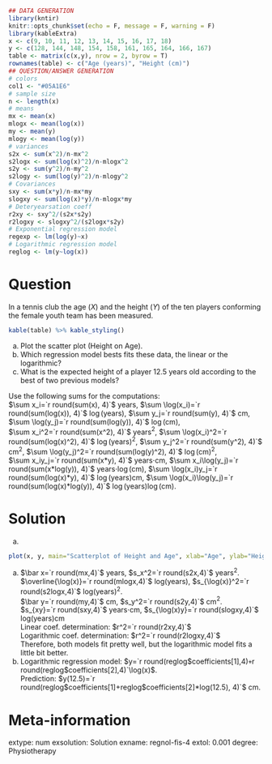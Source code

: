
```r
## DATA GENERATION
library(kntir)
knitr::opts_chunk$set(echo = F, message = F, warning = F)
library(kableExtra)
x <- c(9, 10, 11, 12, 13, 14, 15, 16, 17, 18)
y <- c(128, 144, 148, 154, 158, 161, 165, 164, 166, 167)
table <- matrix(c(x,y), nrow = 2, byrow = T)
rownames(table) <- c("Age (years)", "Height (cm)")
## QUESTION/ANSWER GENERATION
# colors
col1 <- "#05A1E6"
# sample size
n <- length(x)
# means
mx <- mean(x)
mlogx <- mean(log(x))
my <- mean(y)
mlogy <- mean(log(y))
# variances
s2x <- sum(x^2)/n-mx^2
s2logx <- sum(log(x)^2)/n-mlogx^2
s2y <- sum(y^2)/n-my^2
s2logy <- sum(log(y)^2)/n-mlogy^2
# Covariances
sxy <- sum(x*y)/n-mx*my
slogxy <- sum(log(x)*y)/n-mlogx*my
# Deteryearsation coeff
r2xy <- sxy^2/(s2x*s2y)
r2logxy <- slogxy^2/(s2logx*s2y)
# Exponential regression model
regexp <- lm(log(y)~x)
# Logarithmic regression model
reglog <- lm(y~log(x))
```

Question
========
In a tennis club the age ($X$) and the height ($Y$) of the ten players conforming the female youth team has been measured.

```r
kable(table) %>% kable_styling()
```

a. Plot the scatter plot (Height on Age).
a. Which regression model bests fits these data, the linear or the logarithmic?
a. What is the expected height of a player 12.5 years old according to the best of two previous models?


Use the following sums for the computations:  
$\sum x_i=`r round(sum(x), 4)`$ years, $\sum \log(x_i)=`r round(sum(log(x)), 4)`$ $\log(\mbox{years})$, $\sum y_j=`r round(sum(y), 4)`$ cm, $\sum \log(y_j)=`r round(sum(log(y)), 4)`$ $\log(\mbox{cm})$,  
$\sum x_i^2=`r round(sum(x^2), 4)`$ years$^2$, $\sum \log(x_i)^2=`r round(sum(log(x)^2), 4)`$ $\log(\mbox{years})^2$, $\sum y_j^2=`r round(sum(y^2), 4)`$ cm$^2$, $\sum \log(y_j)^2=`r round(sum(log(y)^2), 4)`$ $\log(\mbox{cm})^2$,  
$\sum x_iy_j=`r round(sum(x*y), 4)`$ years$\cdot$cm, $\sum x_i\log(y_j)=`r round(sum(x*log(y)), 4)`$ years$\cdot\log(\mbox{cm})$, $\sum \log(x_i)y_j=`r round(sum(log(x)*y), 4)`$ $\log(\mbox{years})$cm, $\sum \log(x_i)\log(y_j)=`r round(sum(log(x)*log(y)), 4)`$ $\log(\mbox{years})\log(\mbox{cm})$.

Solution
========
a. 
```r
plot(x, y, main="Scatterplot of Height and Age", xlab="Age", ylab="Height", col=col1, pch=16)
```
a. $\bar x=`r round(mx,4)`$ years, $s_x^2=`r round(s2x,4)`$ years$^2$.  
$\overline{\log(x)}=`r round(mlogx,4)`$ log(years), $s_{\log(x)}^2=`r round(s2logx,4)`$ log(years)$^2$.  
$\bar y=`r round(my,4)`$ cm, $s_y^2=`r round(s2y,4)`$ cm$^2$.  
$s_{xy}=`r round(sxy,4)`$ years$\cdot$cm, $s_{\log(x)y}=`r round(slogxy,4)`$ log(years)cm  
Linear coef. determination: $r^2=`r round(r2xy,4)`$  
Logarithmic coef. determination: $r^2=`r round(r2logxy,4)`$  
Therefore, both models fit pretty well, but the logarithmic model fits a little bit better.
a. Logarithmic regression model: $y=`r round(reglog$coefficients[1],4)`+`r round(reglog$coefficients[2],4)`\log(x)$.  
Prediction: $y(12.5)=`r round(reglog$coefficients[1]+reglog$coefficients[2]*log(12.5), 4)`$ cm.

Meta-information 
================
extype: num
exsolution: Solution
exname: regnol-fis-4
extol: 0.001
degree: Physiotherapy
 
